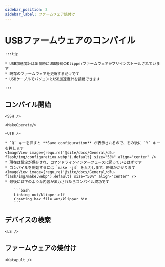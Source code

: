 ```yaml
---
sidebar_position: 2
sidebar_label: ファームウェア焼付け
---
```




# USBファームウェアのコンパイル

    :::tip

    * USB加速度計は出荷時にUSB接続のKlipperファームウェアがプリインストールされています
    * 既存のファームウェアを更新するだけです
    * USBケーブルでパソコンとUSB加速度計を接続できます

    :::

## コンパイル開始

    <SSH />

    <MakeOperate/>

    <USB />

    * `Q` キーを押すと **Save configuration** が表示されるので、その後に `Y` キーを押します
    <ImageView image={require('@site/docs/General/dfu-flash/img/configuration.webp').default} size="50%" align="center" />
    * 現在は設定が保存され、コマンドラインインターフェースに戻っているはずです
    * コンパイルを開始するには `make -j4` を入力します、時間がかかります
    <ImageView image={require('@site/docs/General/dfu-flash/img/make.webp').default} size="50%" align="center" />
    * 最後に以下のような内容が出力されたらコンパイル成功です

        ```bash
        Linking out/klipper.elf
        Creating hex file out/klipper.bin
        ```

## デバイスの検索

    <LS />


## ファームウェアの焼付け
    <Katapult />
